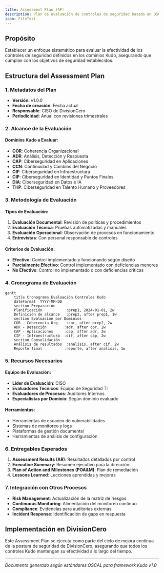 ```yaml
---
title: Assessment Plan (AP)
description: Plan de evaluación de controles de seguridad basado en OSCAL para validar la implementación de controles Kudo
icon: FileText
---
```


## Propósito

Establecer un enfoque sistemático para evaluar la efectividad de los controles de seguridad definidos en los dominios Kudo, asegurando que cumplan con los objetivos de seguridad establecidos.

## Estructura del Assessment Plan

### 1. Metadatos del Plan
- **Versión**: v1.0.0
- **Fecha de creación**: Fecha actual
- **Responsable**: CISO de DivisionCero
- **Periodicidad**: Anual con revisiones trimestrales

### 2. Alcance de la Evaluación

#### Dominios Kudo a Evaluar:
- **COR**: Coherencia Organizacional
- **ADR**: Análisis, Detección y Respuesta
- **CAP**: Ciberseguridad en Aplicaciones
- **CCN**: Continuidad y Cambios del Negocio
- **CIF**: Ciberseguridad en Infraestructura
- **CIP**: Ciberseguridad en Identidad y Puntos Finales
- **DIA**: Ciberseguridad en Datos e IA
- **THP**: Ciberseguridad en Talento Humano y Proveedores

### 3. Metodología de Evaluación

#### Tipos de Evaluación:
1. **Evaluación Documental**: Revisión de políticas y procedimientos
2. **Evaluación Técnica**: Pruebas automatizadas y manuales
3. **Evaluación Operacional**: Observación de procesos en funcionamiento
4. **Entrevistas**: Con personal responsable de controles

#### Criterios de Evaluación:
- **Efectivo**: Control implementado y funcionando según diseño
- **Parcialmente Efectivo**: Control implementado con deficiencias menores
- **No Efectivo**: Control no implementado o con deficiencias críticas

### 4. Cronograma de Evaluación

```mermaid
gantt
    title Cronograma Evaluación Controles Kudo
    dateFormat  YYYY-MM-DD
    section Preparación
    Planificación           :prep1, 2024-01-01, 2w
    Definición de alcance   :prep2, after prep1, 1w
    section Evaluación por Dominios
    COR - Coherencia Org    :cor, after prep2, 2w
    ADR - Detección        :adr, after cor, 2w
    CAP - Aplicaciones     :cap, after adr, 2w
    CIF - Infraestructura  :cif, after cap, 2w
    section Consolidación
    Análisis de resultados  :analisis, after cif, 2w
    Reporte final          :reporte, after analisis, 1w
```

### 5. Recursos Necesarios

#### Equipo de Evaluación:
- **Líder de Evaluación**: CISO
- **Evaluadores Técnicos**: Equipo de Seguridad TI
- **Evaluadores de Procesos**: Auditores Internos
- **Especialistas por Dominio**: Según dominio evaluado

#### Herramientas:
- Herramientas de escaneo de vulnerabilidades
- Sistemas de monitoreo y logs
- Plataformas de gestión documental
- Herramientas de análisis de configuración

### 6. Entregables Esperados

1. **Assessment Results (AR)**: Resultados detallados por control
2. **Executive Summary**: Resumen ejecutivo para la dirección
3. **Plan of Action and Milestones (POA&M)**: Plan de remediación
4. **Lessons Learned**: Lecciones aprendidas y mejoras

### 7. Integración con Otros Procesos

- **Risk Management**: Actualización de la matriz de riesgos
- **Continuous Monitoring**: Alimentación del monitoreo continuo
- **Compliance**: Evidencias para auditorías externas
- **Incident Response**: Identificación de gaps en respuesta

## Implementación en DivisionCero

Este Assessment Plan se ejecuta como parte del ciclo de mejora continua de la postura de seguridad de DivisionCero, asegurando que todos los controles Kudo mantengan su efectividad a lo largo del tiempo.

---

*Documento generado según estándares OSCAL para framework Kudo v1.0*
